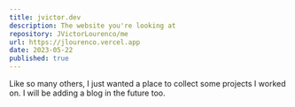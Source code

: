 ```yaml
---
title: jvictor.dev
description: The website you're looking at
repository: JVictorLourenco/me
url: https://jlourenco.vercel.app
date: 2023-05-22
published: true
---
```


Like so many others, I just wanted a place to collect some projects I worked on. I will be adding a blog in the future too.
